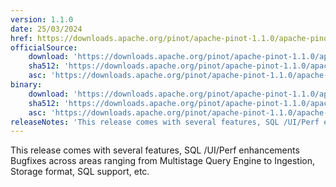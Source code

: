 ```yaml
---
version: 1.1.0
date: 25/03/2024
href: https://downloads.apache.org/pinot/apache-pinot-1.1.0/apache-pinot-1.1.0-bin.tar.gz
officialSource:
    download: 'https://downloads.apache.org/pinot/apache-pinot-1.1.0/apache-pinot-1.1.0-src.tar.gz'
    sha512: 'https://downloads.apache.org/pinot/apache-pinot-1.1.0/apache-pinot-1.1.0-src.tar.gz.sha512'
    asc: 'https://downloads.apache.org/pinot/apache-pinot-1.1.0/apache-pinot-1.1.0-src.tar.gz.asc'
binary:
    download: 'https://downloads.apache.org/pinot/apache-pinot-1.1.0/apache-pinot-1.1.0-bin.tar.gz'
    sha512: 'https://downloads.apache.org/pinot/apache-pinot-1.1.0/apache-pinot-1.1.0-bin.tar.gz.sha512'
    asc: 'https://downloads.apache.org/pinot/apache-pinot-1.1.0/apache-pinot-1.1.0-bin.tar.gz.asc'
releaseNotes: 'This release comes with several features, SQL /UI/Perf enhancements Bugfixes across areas ranging from Multistage Query Engine to Ingestion, Storage format, SQL support, etc.'
---
```


This release comes with several features, SQL /UI/Perf enhancements Bugfixes across areas ranging from Multistage Query Engine to Ingestion, Storage format, SQL support, etc.
